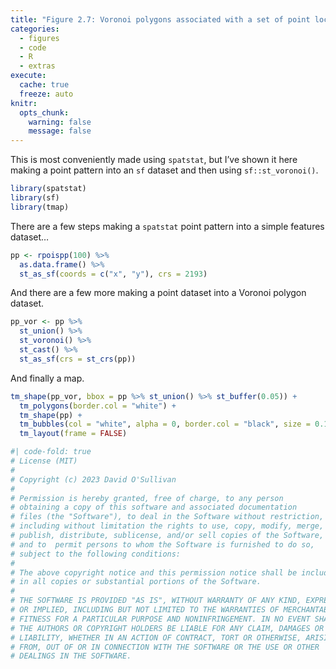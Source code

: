 ```yaml
---
title: "Figure 2.7: Voronoi polygons associated with a set of point locations"
categories: 
  - figures
  - code
  - R
  - extras
execute: 
  cache: true
  freeze: auto
knitr:
  opts_chunk: 
    warning: false
    message: false
---
```


This is most conveniently made using `spatstat`, but I've shown it here making a point pattern into an `sf` dataset and then using `sf::st_voronoi()`. 

```r
library(spatstat)
library(sf)
library(tmap)
```

There are a few steps making a `spatstat` point pattern into a simple features dataset...

```r
pp <- rpoispp(100) %>%
  as.data.frame() %>%
  st_as_sf(coords = c("x", "y"), crs = 2193)
```

And there are a few more making a point dataset into a Voronoi polygon dataset.

```r
pp_vor <- pp %>%
  st_union() %>%
  st_voronoi() %>%
  st_cast() %>%
  st_as_sf(crs = st_crs(pp))
```

And finally a map.

```r
tm_shape(pp_vor, bbox = pp %>% st_union() %>% st_buffer(0.05)) + 
  tm_polygons(border.col = "white") +
  tm_shape(pp) + 
  tm_bubbles(col = "white", alpha = 0, border.col = "black", size = 0.1) +
  tm_layout(frame = FALSE)
```

```r
#| code-fold: true
# License (MIT)
#
# Copyright (c) 2023 David O'Sullivan
#
# Permission is hereby granted, free of charge, to any person
# obtaining a copy of this software and associated documentation
# files (the "Software"), to deal in the Software without restriction,
# including without limitation the rights to use, copy, modify, merge,
# publish, distribute, sublicense, and/or sell copies of the Software,
# and to  permit persons to whom the Software is furnished to do so,
# subject to the following conditions:
#
# The above copyright notice and this permission notice shall be included
# in all copies or substantial portions of the Software.
#
# THE SOFTWARE IS PROVIDED "AS IS", WITHOUT WARRANTY OF ANY KIND, EXPRESS
# OR IMPLIED, INCLUDING BUT NOT LIMITED TO THE WARRANTIES OF MERCHANTABILITY,
# FITNESS FOR A PARTICULAR PURPOSE AND NONINFRINGEMENT. IN NO EVENT SHALL
# THE AUTHORS OR COPYRIGHT HOLDERS BE LIABLE FOR ANY CLAIM, DAMAGES OR OTHER
# LIABILITY, WHETHER IN AN ACTION OF CONTRACT, TORT OR OTHERWISE, ARISING
# FROM, OUT OF OR IN CONNECTION WITH THE SOFTWARE OR THE USE OR OTHER
# DEALINGS IN THE SOFTWARE.
```